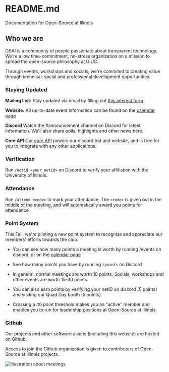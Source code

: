 
<Head>
  <title>README | Open-Source at Illinois</title>
  <meta
    name='description'
    content='Logistics at Open-Source @ Illinois. Find information related to meetings, involvement, automation and so on.'
  />
  <link rel='icon' href='../public/favicon.ico' />
</Head>

# README.md

Documentation for Open-Source at Illinois

## Who we are

OSAI is a community of people passionate about transparent technology. We're a low time-commitment, no-stress organization on a mission to spread the open-source philosophy at UIUC.

Through events, workshops and socials, we're commited to creating value through technical, social and professional development opportunities.

### Staying Updated

**Mailing List:** Stay updated via email by filling out [this interest form](http://eepurl.com/h-hO_j)

**Website:** All up-to-date event information can be found on the [calendar page](/calendar)

**Discord** Watch the #announcement channel on Discord for latest information. We'll also share polls, highlights and other news here.

**Core API** Our [core API](https://api.opensourceatillinois.com/events) powers our discord bot and website, and is free for you to integrate with any other applications.

### Verification

Run `/netid <your_netid>` on Discord to verify your affiliation with the University of Illinois.

### Attendance

Run `/attend <code>` to mark your attendance. The `<code>` is given out in the middle of the meeting, and will automatically award you points for attendance.

### Point System

This Fall, we're piloting a new point system to recognize and appreciate our members' efforts towards the club.

- You can see how many points a meeting is worth by running /events on discord, or on the [calendar page](/calendar)

- See how many points you have by running `/points` on Discord

- In general, normal meetings are worth 10 points; Socials, workshops and other events are worth 15-30 points.

- You can also earn points by verifying your netID on discord (5 points) and visiting our Quad Day booth (5 points).

- Crossing a 40 point threshold makes you an "active" member and enables you to run for leadership positions at Open-Source at Illinois

### Github

Our projects and other software assets (including this website) are hosted on Github.

Access to join the Github organization is given to contributors of Open-Source at Illinois projects.

<Image
  className='mt-10'
  height={250}
  src={teaching}
  alt='Illustration about meetings'
/>


